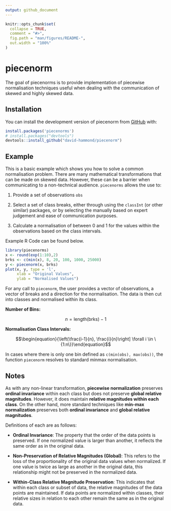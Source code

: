 ```yaml
---
output: github_document
---
```


<!-- README.md is generated from README.Rmd. Please edit that file -->

```r
knitr::opts_chunk$set(
  collapse = TRUE,
  comment = "#>",
  fig.path = "man/figures/README-",
  out.width = "100%"
)
```

# piecenorm

<!-- badges: start -->



<!-- badges: end -->

The goal of piecenorms is to provide implementation of piecewise normalisation techniques useful when dealing with the communication of skewed and highly skewed data.

## Installation

You can install the development version of piecenorm from [GitHub](https://github.com/) with:

``` r
install.packages('piecenorms')
# install.packages("devtools")
devtools::install_github("david-hammond/piecenorm")
```

## Example

This is a basic example which shows you how to solve a common normalisation problem. There are many mathematical transformations that can be made on skewed data. However, these can be a barrier when communicating to a non-technical audience. `piecenorms` allows the use to:

1.  Provide a set of observations `obs`

2.  Select a set of class breaks, either through using the `classInt` (or other similar) packages, or by selecting the manually based on expert judgement and ease of communication purposes.

3.  Calculate a normalisation of between 0 and 1 for the values within the observations based on the class intervals.

Example R Code can be found below.

```r
library(piecenorms)
x <- round(exp(1:10),2)
brks <- c(min(x), 8, 20, 100, 1000, 25000)
y <- piecenorm(x, brks)
plot(x, y, type = 'l',
     xlab = "Original Values",
     ylab = "Normalised Values")
```

For any call to `piecenorm`, the user provides a vector of observations, a vector of breaks and a direction for the normalisation. The data is then cut into classes and normalised within its class.

**Number of Bins:**

$$\begin{equation}{ n = \text{length}(\text{brks}) - 1}\end{equation}$$

**Normalisation Class Intervals:**

$$\begin{equation}{\left(\frac{i-1}{n}, \frac{i}{n}\right] \forall i \in \{1:n\}}\end{equation}$$

In cases where there is only one bin defined as `c(min(obs), max(obs))`, the function `piecenorm` resolves to standard minmax normalisation.

## Notes

As with any non-linear transformation, **piecewise normalization** preserves **ordinal invariance** within each class but does not preserve **global relative magnitudes**. However, it does maintain **relative magnitudes within each class**. On the other hand, more standard techniques like **min-max normalization** preserves both **ordinal invariance** and **global relative magnitudes**.

Definitions of each are as follows:

-   **Ordinal Invariance**: The property that the order of the data points is preserved. If one normalized value is larger than another, it reflects the same order as in the original data.

-   **Non-Preservation of Relative Magnitudes (Global)**: This refers to the loss of the proportionality of the original data values when normalized. If one value is twice as large as another in the original data, this relationship might not be preserved in the normalized data.

-   **Within-Class Relative Magnitude Preservation**: This indicates that within each class or subset of data, the relative magnitudes of the data points are maintained. If data points are normalized within classes, their relative sizes in relation to each other remain the same as in the original data.
